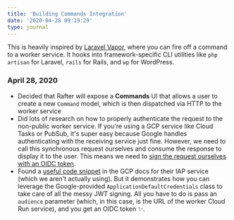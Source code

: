```yaml
---
title: 'Building Commands Integration'
date: '2020-04-28 09:19:29'
type: journal
---
```


This is heavily inspired by [Laravel Vapor](https://vapor.laravel.com), where you can fire off a command to a worker service. It hooks into framework-specific CLI utilities like `php artisan` for Laravel, `rails` for Rails, and `wp` for WordPress.

### April 28, 2020

- Decided that Rafter will expose a **Commands** UI that allows a user to create a new `Command` model, which is then dispatched via HTTP to the worker service
- Did lots of research on how to properly authenticate the request to the non-public worker service. If you're using a GCP service like Cloud Tasks or PubSub, it's super easy because Google handles authenticating with the receiving service just fine. However, we need to call this synchronous request ourselves and consume the response to display it to the user. This means we need to [sign the request ourselves with an OIDC token](https://cloud.google.com/run/docs/authenticating/service-to-service).
- Found a [useful code snippet](https://cloud.google.com/iap/docs/authentication-howto#authenticating_from_a_service_account) in the GCP docs for their IAP service (which we aren't actually using). But it demonstrates how you can leverage the Google-provided `ApplicationDefaultCredentials` class to take care of all the messy JWT signing. All you have to do is pass an `audience` parameter (which, in this case, is the URL of the worker Cloud Run service), and you get an OIDC token ✨.
